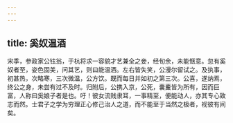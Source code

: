 ```yaml
---
---
---
```

title: 奚奴温酒
---




宋季，参政家公铉翁，于杭将求一容貌才艺兼全之妾，经旬余，未能惬意。忽有奚奴者至，姿色固美，问其艺，则曰能温酒。左右皆失笑，公漫尔留试之。及执事，初甚热，次略寒，三次微温，公方饮。既而每日并如初之第三次。公喜，遂纳焉，终公之身，未尝有过不及时。归附后，公携入京，公死，囊櫜皆为所有，因而巨富，人称曰奚娘子者是也。吁！彼女流贱隶耳，一事精至，便能动人，亦其专心致志而然。士君子之学为穷理正心修己治人之道，而不能至于当然之极者，视彼有间矣。